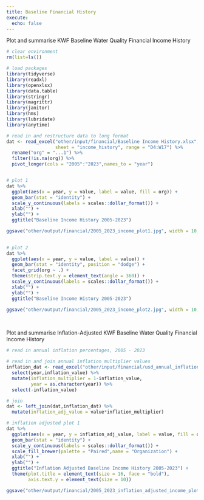 ```yaml
---
title: Baseline Financial History
execute:
  echo: false
---
```


Plot and summarise KWF Baseline Water Quality Financial Income History

```r

# clear environment
rm(list=ls())

# load packages
library(tidyverse)
library(readxl)
library(openxlsx)
library(data.table)
library(stringr)
library(magrittr)
library(janitor)
library(hms)
library(lubridate)
library(anytime)

```

```r
# read in and restructure data to long format
dat <- read_excel("other/input/financial/Baseline Income History.xlsx", 
                  sheet = "income_history", range = "D4:W17") %>%
  rename("org" = "...1") %>%
  filter(!is.na(org)) %>%
  pivot_longer(cols = "2005":"2023",names_to = "year")


# plot 1
dat %>%
  ggplot(aes(x = year, y = value, label = value, fill = org)) +
  geom_bar(stat = "identity") +
  scale_y_continuous(labels = scales::dollar_format()) +
  xlab("") +
  ylab("") +
  ggtitle("Baseline Income History 2005-2023")

ggsave("other/output/financial/2005_2023_income_plot1.jpg", width = 10, height = 8)

  
# plot 2
dat %>%
  ggplot(aes(x = year, y = value, label = value)) +
  geom_bar(stat = "identity", position = "dodge") +
  facet_grid(org ~ .) +
  theme(strip.text.y = element_text(angle = 360)) +
  scale_y_continuous(labels = scales::dollar_format()) +
  xlab("") +
  ylab("") +
  ggtitle("Baseline Income History 2005-2023")

ggsave("other/output/financial/2005_2023_income_plot2.jpg", width = 10, height = 8)

```

<br>

Plot and summarise Inflation-Adjusted KWF Baseline Water Quality Financial Income History

```r
# read in annual inflation percentages, 2005 - 2023

# read in and join annual inflation multiplier values
inflation_dat <- read_excel("other/input/financial/usd_annual_inflation.xlsx") %>%
  select(year,inflation_value) %>%
  mutate(inflation_multiplier = 1-inflation_value,
         year = as.character(year)) %>%
  select(-inflation_value)

# join
dat <- left_join(dat,inflation_dat) %>%
  mutate(inflation_adj_value = value*inflation_multiplier)

# inflation adjusted plot 1
dat %>%
  ggplot(aes(x = year, y = inflation_adj_value, label = value, fill = org)) +
  geom_bar(stat = "identity") +
  scale_y_continuous(labels = scales::dollar_format()) +
  scale_fill_brewer(palette = "Paired",name = "Organization") +
  xlab("") +
  ylab("") +
  ggtitle("Inflation Adjusted Baseline Income History 2005-2023") +
  theme(plot.title = element_text(size = 16, face = "bold"),
        axis.text.y = element_text(size = 10))

ggsave("other/output/financial/2005_2023_inflation_adjusted_income_plot1.jpg", width = 10, height = 8)


```
